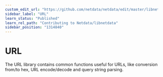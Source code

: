 ```yaml
---
custom_edit_url: "https://github.com/netdata/netdata/edit/master/libnetdata/url/README.md"
sidebar_label: "URL"
learn_status: "Published"
learn_rel_path: "Contributing to Netdata/libnetdata"
sidebar_position: "1314840"
---
```



# URL

The URL library contains common functions useful for URLs, like conversion from/to hex, 
URL encode/decode and query string parsing. 

